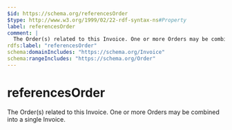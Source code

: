 ```yaml
---
$id: https://schema.org/referencesOrder
$type: http://www.w3.org/1999/02/22-rdf-syntax-ns#Property
label: referencesOrder
comment: |
  The Order(s) related to this Invoice. One or more Orders may be combined into a single Invoice.
rdfs:label: "referencesOrder"
schema:domainIncludes: "https://schema.org/Invoice"
schema:rangeIncludes: "https://schema.org/Order"
---
```


# referencesOrder

The Order(s) related to this Invoice. One or more Orders may be combined into a single Invoice.

